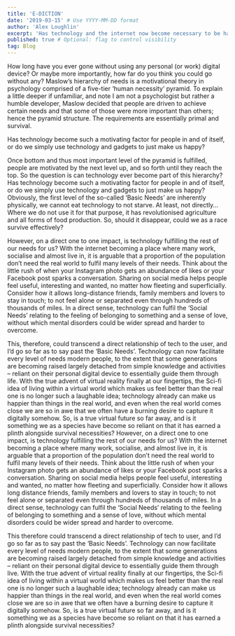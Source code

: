 ```yaml
---
title: 'E-DICTION'
date: '2019-03-15' # Use YYYY-MM-DD format
author: 'Alex Loughlin'
excerpt: 'Has technology and the internet now become necessary to be happy?'
published: true # Optional: flag to control visibility
tag: Blog
---
```


How long have you ever gone without using any personal (or work) digital device? Or maybe more importantly, how far do you think you could go without any? Maslow’s hierarchy of needs is a motivational theory in psychology comprised of a five-tier ‘human necessity’ pyramid. To explain a little deeper if unfamiliar, and note I am not a psychologist but rather a humble developer, Maslow decided that people are driven to achieve certain needs and that some of those were more important than others; hence the pyramid structure. The requirements are essentially primal and survival.

Has technology become such a motivating factor for people in and of itself, or do we simply use technology and gadgets to just make us happy?

Once bottom and thus most important level of the pyramid is fulfilled, people are motivated by the next level up, and so forth until they reach the top. So the question is can technology ever become part of this hierarchy? Has technology become such a motivating factor for people in and of itself, or do we simply use technology and gadgets to just make us happy? Obviously, the first level of the so-called ‘Basic Needs’ are inherently physically, we cannot eat technology to not starve. At least, not directly… Where we do not use it for that purpose, it has revolutionised agriculture and all forms of food production. So, should it disappear, could we as a race survive effectively?

However, on a direct one to one impact, is technology fulfilling the rest of our needs for us? With the internet becoming a place where many work, socialise and almost live in, it is arguable that a proportion of the population don’t need the real world to fulfil many levels of their needs. Think about the little rush of when your Instagram photo gets an abundance of likes or your Facebook post sparks a conversation. Sharing on social media helps people feel useful, interesting and wanted, no matter how fleeting and superficially. Consider how it allows long-distance friends, family members and lovers to stay in touch; to not feel alone or separated even through hundreds of thousands of miles. In a direct sense, technology can fulfil the ‘Social Needs’ relating to the feeling of belonging to something and a sense of love, without which mental disorders could be wider spread and harder to overcome.

This, therefore, could transcend a direct relationship of tech to the user, and I’d go so far as to say past the ‘Basic Needs’. Technology can now facilitate every level of needs modern people, to the extent that some generations are becoming raised largely detached from simple knowledge and activities – reliant on their personal digital device to essentially guide them through life. With the true advent of virtual reality finally at our fingertips, the Sci-fi idea of living within a virtual world which makes us feel better than the real one is no longer such a laughable idea; technology already can make us happier than things in the real world, and even when the real world comes close we are so in awe that we often have a burning desire to capture it digitally somehow. So, is a true virtual future so far away, and is it something we as a species have become so reliant on that it has earned a plinth alongside survival necessities?
However, on a direct one to one impact, is technology fulfilling the rest of our needs for us? With the internet becoming a place where many work, socialise, and almost live in, it is arguable that a proportion of the population don’t need the real world to fulfil many levels of their needs. Think about the little rush of when your Instagram photo gets an abundance of likes or your Facebook post sparks a conversation. Sharing on social media helps people feel useful, interesting and wanted, no matter how fleeting and superficially. Consider how it allows long distance friends, family members and lovers to stay in touch; to not feel alone or separated even through hundreds of thousands of miles. In a direct sense, technology can fulfil the ‘Social Needs’ relating to the feeling of belonging to something and a sense of love, without which mental disorders could be wider spread and harder to overcome.

This therefore could transcend a direct relationship of tech to user, and I’d go so far as to say past the ‘Basic Needs’. Technology can now facilitate every level of needs modern people, to the extent that some generations are becoming raised largely detached from simple knowledge and activities – reliant on their personal digital device to essentially guide them through live. With the true advent of virtual reality finally at our fingertips, the Sci-fi idea of living within a virtual world which makes us feel better than the real one is no longer such a laughable idea; technology already can make us happier than things in the real world, and even when the real world comes close we are so in awe that we often have a burning desire to capture it digitally somehow. So, is a true virtual future so far away, and is it something we as a species have become so reliant on that it has earned a plinth alongside survival necessities?
